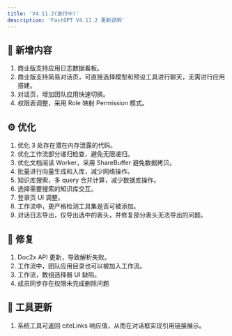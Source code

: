```yaml
---
title: 'V4.11.2(进行中)'
description: 'FastGPT V4.11.2 更新说明'
---
```


## 🚀 新增内容

1. 商业版支持应用日志数据看板。
2. 商业版支持简易对话页，可直接选择模型和预设工具进行聊天，无需进行应用搭建。
3. 对话页，增加团队应用快速切换。
4. 权限表调整，采用 Role 映射 Permission 模式。

## ⚙️ 优化

1. 优化 3 处存在潜在内存泄露的代码。
2. 优化工作流部分递归检查，避免无限递归。
3. 优化文档阅读 Worker，采用 ShareBuffer 避免数据拷贝。
4. 批量进行向量生成和入库，减少网络操作。
5. 知识库搜索，多 query 合并计算，减少数据库操作。
6. 选择需要搜索的知识库交互。
7. 登录页 UI 调整。
8. 工作流中，更严格检测工具集是否可被添加。
9. 对话日志导出，仅导出选中的表头，并修复部分表头无法导出的问题。

## 🐛 修复

1. Doc2x API 更新，导致解析失败。
2. 工作流中，团队应用目录也可以被加入工作流。
3. 工作流，数组选择器 UI 缺陷。
4. 成员同步存在权限未完成删除问题

## 🔨 工具更新

1. 系统工具可返回 citeLinks 响应值，从而在对话框实现引用链接展示。